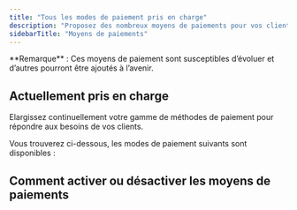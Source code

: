 ```yaml
---
title: "Tous les modes de paiement pris en charge"
description: "Proposez des nombreux moyens de paiements pour vos clients."
sidebarTitle: "Moyens de paiements"
---
```


<Info>
  **Remarque** : Ces moyens de paiement sont susceptibles d’évoluer et d’autres pourront être ajoutés à l’avenir.
</Info>

## Actuellement pris en charge

Elargissez continuellement votre gamme de méthodes de paiement pour répondre aux besoins de vos clients.

Vous trouverez ci-dessous, les modes de paiement suivants sont disponibles :

## Comment activer ou désactiver les moyens de paiements